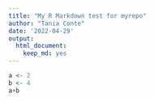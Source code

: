 ```yaml
---
title: "My R Markdown test for myrepo"
author: "Tania Conte"
date: '2022-04-29'
output: 
  html_document: 
    keep_md: yes
---
```

```r
a <- 2
b <- 4
a+b
```

